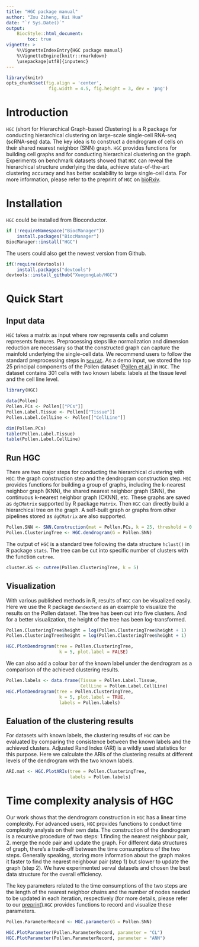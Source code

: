 ---
title: "HGC package manual"
author: "Zou Ziheng, Kui Hua"
date: "`r Sys.Date()`"
output:
    BiocStyle::html_document:
        toc: true
vignette: >
    %\VignetteIndexEntry{HGC package manual}
    %\VignetteEngine{knitr::rmarkdown}
    \usepackage[utf8]{inputenc}
---

```{r knitr-options, echo=FALSE, message=FALSE, warning=FALSE}
library(knitr)
opts_chunk$set(fig.align = 'center', 
                fig.width = 4.5, fig.height = 3, dev = 'png')
```

# Introduction

`HGC` (short for Hierarchical Graph-based Clustering) is a R package for 
conducting  hierarchical clustering on large-scale single-cell RNA-seq 
(scRNA-seq) data. The key idea is to construct a dendrogram of cells on 
their shared nearest neighbor (SNN) graph. `HGC` provides functions for 
building cell graphs and for conducting hierarchical clustering on the graph. 
Experiments on benchmark datasets showed that `HGC` can reveal the 
hierarchical structure underlying the data, achieve state-of-the-art 
clustering accuracy and has better scalability to large single-cell data. 
For more information, please refer to the preprint of `HGC` on 
[bioRxiv](https://doi.org/10.1101/2021.02.07.430106).

# Installation

`HGC` could be installed from Bioconductor.

```{r Bioconductor install, eval = FALSE}
if (!requireNamespace("BiocManager"))
    install.packages("BiocManager")
BiocManager::install("HGC")
```

The users could also get the newest version from Github.

```{r Github install, eval = FALSE}
if(!require(devtools))
    install.packages("devtools")
devtools::install_github("XuegongLab/HGC")
```

# Quick Start

## Input data
`HGC` takes a matrix as input where  row represents cells and column 
represents features. Preprocessing steps like normalization and dimension 
reduction are necessary so that the constructed graph can capture the 
mainfold underlying the single-cell data. We recommend users to follow 
the standard preprocessing steps in 
[`Seurat`](https://satijalab.org/seurat/articles/get_started.html). 
As a demo input, we stored the top 25 principal components of the 
Pollen dataset ([Pollen et al.](https://www.nature.com/articles/nbt.2967)) 
in `HGC`. The dataset contains 301 cells with two known labels: labels at 
the tissue level and the cell line level.

```{r, message=FALSE, warning=FALSE}
library(HGC)

data(Pollen)
Pollen.PCs <- Pollen[["PCs"]]
Pollen.Label.Tissue <- Pollen[["Tissue"]]
Pollen.Label.CellLine <- Pollen[["CellLine"]]

dim(Pollen.PCs)
table(Pollen.Label.Tissue)
table(Pollen.Label.CellLine)
```

## Run HGC

There are two major steps for conducting the hierarchical clustering 
with `HGC`: the graph construction step and the dendrogram construction 
step. `HGC` provides functions for
building a group of graphs, including the k-nearest neighbor graph (KNN), 
the shared nearest neighbor graph (SNN), the continuous k-nearest neighbor 
graph (CKNN), etc. These graphs are saved as `dgCMatrix` supported by 
R package `Matrix`. Then `HGC` can directly build a hierarchical tree 
on the graph. A self-built graph or graphs from other pipelines stored 
as `dgCMatrix` are also supported.

```{r}
Pollen.SNN <- SNN.Construction(mat = Pollen.PCs, k = 25, threshold = 0.15)
Pollen.ClusteringTree <- HGC.dendrogram(G = Pollen.SNN)
```

The output of `HGC` is a standard tree following the data structure `hclust()` 
in R package `stats`. The tree can be cut into specific number of clusters 
with the function `cutree`.  

```{r}
cluster.k5 <- cutree(Pollen.ClusteringTree, k = 5)
```

## Visualization

With various published methods in R, results of `HGC` can be visualized easily. 
Here we use the R package `dendextend` as an example to visualize the results 
on the Pollen dataset. The tree has been cut into five clusters. And for a 
better visualization, the height of the tree has been log-transformed.

```{r, fig.height = 4.5}
Pollen.ClusteringTree$height = log(Pollen.ClusteringTree$height + 1)
Pollen.ClusteringTree$height = log(Pollen.ClusteringTree$height + 1)

HGC.PlotDendrogram(tree = Pollen.ClusteringTree,
                    k = 5, plot.label = FALSE)
```
We can also add a colour bar of the known label under the dendrogram as a 
comparison of the achieved clustering results.

```{r, fig.height = 4.5}
Pollen.labels <- data.frame(Tissue = Pollen.Label.Tissue,
                            CellLine = Pollen.Label.CellLine)
HGC.PlotDendrogram(tree = Pollen.ClusteringTree,
                    k = 5, plot.label = TRUE, 
                    labels = Pollen.labels)
```

## Ealuation of the clustering results

For datasets with known labels, the clustering results of `HGC` can be 
evaluated by comparing the consistence between the known labels and the 
achieved clusters. Adjusted Rand Index (ARI) is a wildly used statistics 
for this purpose. Here we calculate the ARIs of the clustering results at 
different levels of the dendrogram with the two known labels. 

```{r}
ARI.mat <- HGC.PlotARIs(tree = Pollen.ClusteringTree,
                        labels = Pollen.labels)
```

# Time complexity analysis of HGC

Our work shows that the dendrogram construction in `HGC` has a linear time 
complexity. For advanced users, `HGC` provides functions to conduct time 
complexity analysis on their own data. The construction of the dendrogram 
is a recursive procedure of two steps: 1.finding the nearest neighbour pair, 
2. merge the node pair and update the graph. For different data structures of 
graph, there's a trade-off between the time consumptions of the two steps. 
Generally speaking, storing more information about the graph makes it faster 
to find the nearest neighbour pair (step 1) but slower to update the graph 
(step 2). We have experimented serval datasets and chosen the best data 
structure for the overall efficiency. 

The key parameters related to the time consumptions of the two steps are the 
length of the nearest neighbor chains and the number of nodes needed to be 
updated in each iteration, respectively (for more details, please refer to 
our [preprint](https://doi.org/10.1101/2021.02.07.430106)).`HGC` provides 
functions to record and visualize these parameters.

```{r}
Pollen.ParameterRecord <- HGC.parameter(G = Pollen.SNN)

HGC.PlotParameter(Pollen.ParameterRecord, parameter = "CL")
HGC.PlotParameter(Pollen.ParameterRecord, parameter = "ANN")
```
